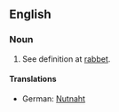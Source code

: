 ==English==

===Noun===
{{en-noun|sg=[[rabbet]] [[joint]]}}

# {{rare|woodworking}} See definition at [[rabbet]].

====Translations====
{{trans-top|fixme=Translation table header lacks gloss}}
*German: [[Nutnaht]] {{f}}
{{trans-bottom}}